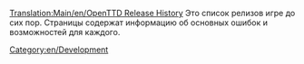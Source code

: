 [[Translation:Main/en/OpenTTD Release History]]
Это список релизов игре до сих пор. Страницы содержат информацию об основных ошибок и возможностей для каждого.

[[Category:en/Development]]